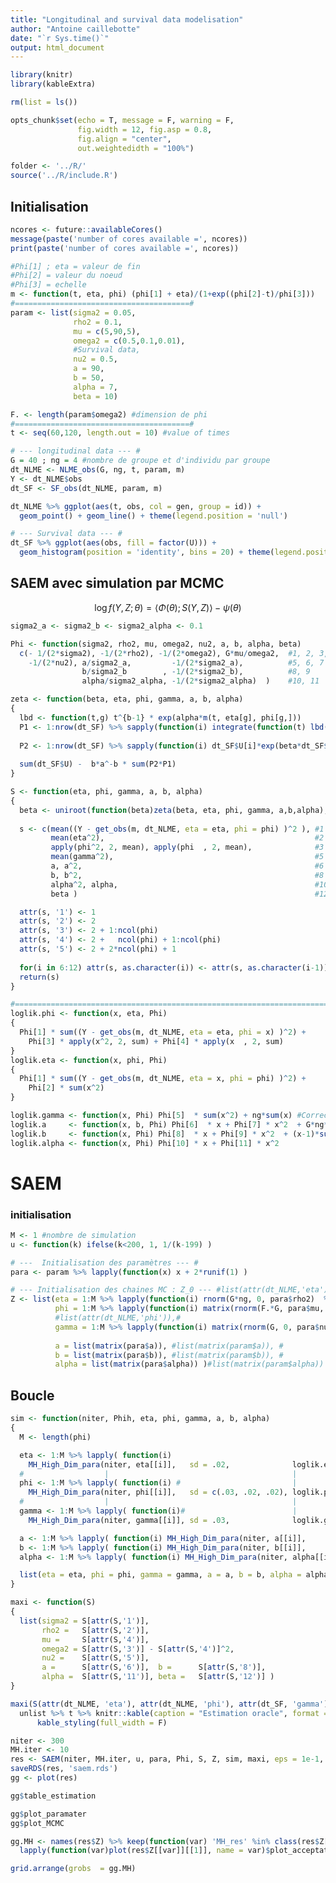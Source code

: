 ```yaml
---
title: "Longitudinal and survival data modelisation"
author: "Antoine caillebotte"
date: "`r Sys.time()`"
output: html_document
---
```


<style type="text/css">
.main-container {
  max-width: 1000px;
  margin-left: auto;
  margin-right: auto;
}
</style>
  
```r
library(knitr)
library(kableExtra)

rm(list = ls())

opts_chunk$set(echo = T, message = F, warning = F,
               fig.width = 12, fig.asp = 0.8,
               fig.align = "center",
               out.weightedidth = "100%")

folder <- '../R/'
source('../R/include.R')
```

## Initialisation

```r
ncores <- future::availableCores()
message(paste('number of cores available =', ncores))
print(paste('number of cores available =', ncores))
```

```r
#Phi[1] ; eta = valeur de fin
#Phi[2] = valeur du noeud
#Phi[3] = echelle
m <- function(t, eta, phi) (phi[1] + eta)/(1+exp((phi[2]-t)/phi[3]))
#=======================================#
param <- list(sigma2 = 0.05,
              rho2 = 0.1,
              mu = c(5,90,5),
              omega2 = c(0.5,0.1,0.01),
              #Survival data,
              nu2 = 0.5,
              a = 90,
              b = 50,
              alpha = 7,
              beta = 10)

F. <- length(param$omega2) #dimension de phi
#=======================================#
t <- seq(60,120, length.out = 10) #value of times

# --- longitudinal data --- #
G = 40 ; ng = 4 #nombre de groupe et d'individu par groupe
dt_NLME <- NLME_obs(G, ng, t, param, m)
Y <- dt_NLME$obs
dt_SF <- SF_obs(dt_NLME, param, m)
```

```r
dt_NLME %>% ggplot(aes(t, obs, col = gen, group = id)) + 
  geom_point() + geom_line() + theme(legend.position = 'null')

# --- Survival data --- #
dt_SF %>% ggplot(aes(obs, fill = factor(U))) + 
  geom_histogram(position = 'identity', bins = 20) + theme(legend.position = 'null')
```

## SAEM avec simulation par MCMC
$$\log f(Y, Z ; \theta) = \langle \Phi(\theta) ; S(Y,Z) \rangle - \psi(\theta)$$

```r
sigma2_a <- sigma2_b <- sigma2_alpha <- 0.1

Phi <- function(sigma2, rho2, mu, omega2, nu2, a, b, alpha, beta)
  c(- 1/(2*sigma2), -1/(2*rho2), -1/(2*omega2), G*mu/omega2,  #1, 2, 3, 4
    -1/(2*nu2), a/sigma2_a,         -1/(2*sigma2_a),          #5, 6, 7
                b/sigma2_b        , -1/(2*sigma2_b),          #8, 9
                alpha/sigma2_alpha, -1/(2*sigma2_alpha)  )    #10, 11

zeta <- function(beta, eta, phi, gamma, a, b, alpha)
{
  lbd <- function(t,g) t^{b-1} * exp(alpha*m(t, eta[g], phi[g,]))
  P1 <- 1:nrow(dt_SF) %>% sapply(function(i) integrate(function(t) lbd(t,dt_SF$gen[i]) , 0, dt_SF$obs[i])$value )
  
  P2 <- 1:nrow(dt_SF) %>% sapply(function(i) dt_SF$U[i]*exp(beta*dt_SF$U[i] + gamma[dt_SF$gen[i]] )  )
  
  sum(dt_SF$U) -  b*a^-b * sum(P2*P1)
}

S <- function(eta, phi, gamma, a, b, alpha)
{
  beta <- uniroot(function(beta)zeta(beta, eta, phi, gamma, a,b,alpha), lower = -100, upper = 100)$root
  
  s <- c(mean((Y - get_obs(m, dt_NLME, eta = eta, phi = phi) )^2 ), #1
         mean(eta^2),                                               #2
         apply(phi^2, 2, mean), apply(phi  , 2, mean),              #3 et 4
         mean(gamma^2),                                             #5
         a, a^2,                                                    #6 et 7
         b, b^2,                                                    #8 et 9
         alpha^2, alpha,                                            #10 et 11
         beta )                                                     #12

  attr(s, '1') <- 1
  attr(s, '2') <- 2
  attr(s, '3') <- 2 + 1:ncol(phi)
  attr(s, '4') <- 2 +   ncol(phi) + 1:ncol(phi)
  attr(s, '5') <- 2 + 2*ncol(phi) + 1
  
  for(i in 6:12) attr(s, as.character(i)) <- attr(s, as.character(i-1)) + 1 
  return(s)
}
```

```r
#=============================================================================#
loglik.phi <- function(x, eta, Phi)
{
  Phi[1] * sum((Y - get_obs(m, dt_NLME, eta = eta, phi = x) )^2) +
    Phi[3] * apply(x^2, 2, sum) + Phi[4] * apply(x  , 2, sum)
}
loglik.eta <- function(x, phi, Phi) 
{ 
  Phi[1] * sum((Y - get_obs(m, dt_NLME, eta = x, phi = phi) )^2) + 
    Phi[2] * sum(x^2)
}

loglik.gamma <- function(x, Phi) Phi[5]  * sum(x^2) + ng*sum(x) #Correction fait à la va vite
loglik.a     <- function(x, b, Phi) Phi[6]  * x + Phi[7] * x^2  + G*ng*log(b*x^-b)
loglik.b     <- function(x, Phi) Phi[8]  * x + Phi[9] * x^2  + (x-1)*sum(log(t))
loglik.alpha <- function(x, Phi) Phi[10] * x + Phi[11] * x^2
```

# SAEM
### initialisation
```r
M <- 1 #nombre de simulation
u <- function(k) ifelse(k<200, 1, 1/(k-199) )

# ---  Initialisation des paramètres --- #
para <- param %>% lapply(function(x) x + 2*runif(1) )

# --- Initialisation des chaines MC : Z_0 --- #list(attr(dt_NLME,'eta')),#
Z <- list(eta = 1:M %>% lapply(function(i) rnorm(G*ng, 0, para$rho2)  %>% matrix(ncol = 1) ),
          phi = 1:M %>% lapply(function(i) matrix(rnorm(F.*G, para$mu, para$omega2), nrow = F.) %>% t ),
          #list(attr(dt_NLME,'phi')),#
          gamma = 1:M %>% lapply(function(i) matrix(rnorm(G, 0, para$nu2), ncol = 1) ),
          
          a = list(matrix(para$a)), #list(matrix(param$a)), #
          b = list(matrix(para$b)), #list(matrix(param$b)), #
          alpha = list(matrix(para$alpha)) )#list(matrix(param$alpha)) )#
```

## Boucle

```r
sim <- function(niter, Phih, eta, phi, gamma, a, b, alpha)
{
  M <- length(phi)

  eta <- 1:M %>% lapply( function(i)
    MH_High_Dim_para(niter, eta[[i]],   sd = .02,              loglik.eta, phi[[i]], Phih, cores = ncores-1 ))
  #                  |                                         |                     |
  phi <- 1:M %>% lapply( function(i) #                         |                     |
    MH_High_Dim_para(niter, phi[[i]],   sd = c(.03, .02, .02), loglik.phi, eta[[i]], Phih, cores = ncores-1 ))
  #                  |                                         |                     |
  gamma <- 1:M %>% lapply( function(i)#                        |                     |
    MH_High_Dim_para(niter, gamma[[i]], sd = .03,              loglik.gamma,         Phih, cores = ncores-1 ))

  a <- 1:M %>% lapply( function(i) MH_High_Dim_para(niter, a[[i]],     sd = .02, loglik.a,b[[i]],  Phih, cores = 1 ))
  b <- 1:M %>% lapply( function(i) MH_High_Dim_para(niter, b[[i]],     sd = .02, loglik.b,         Phih, cores = 1 ))
  alpha <- 1:M %>% lapply( function(i) MH_High_Dim_para(niter, alpha[[i]], sd = .02, loglik.alpha, Phih, cores = 1 ))

  list(eta = eta, phi = phi, gamma = gamma, a = a, b = b, alpha = alpha)
}

maxi <- function(S)
{
  list(sigma2 = S[attr(S,'1')],
       rho2 =   S[attr(S,'2')],
       mu =     S[attr(S,'4')],
       omega2 = S[attr(S,'3')] - S[attr(S,'4')]^2,
       nu2 =    S[attr(S,'5')],
       a =      S[attr(S,'6')],  b =      S[attr(S,'8')],
       alpha =  S[attr(S,'11')], beta =   S[attr(S,'12')] )
}
```

```r
maxi(S(attr(dt_NLME, 'eta'), attr(dt_NLME, 'phi'), attr(dt_SF, 'gamma'), param$a, param$b, param$alpha  )) %>% 
  unlist %>% t %>% knitr::kable(caption = "Estimation oracle", format = 'html') %>%
      kable_styling(full_width = F)
```

```r
niter <- 300
MH.iter <- 10
res <- SAEM(niter, MH.iter, u, para, Phi, S, Z, sim, maxi, eps = 1e-1, verbatim = T)
saveRDS(res, 'saem.rds')
gg <- plot(res)
```

```r
gg$table_estimation
```

```r
gg$plot_paramater
gg$plot_MCMC

gg.MH <- names(res$Z) %>% keep(function(var) 'MH_res' %in% class(res$Z[[var]][[1]]) ) %>%
  lapply(function(var)plot(res$Z[[var]][[1]], name = var)$plot_acceptation)

grid.arrange(grobs  = gg.MH)
```










